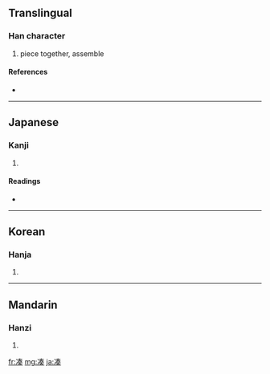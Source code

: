 {{also|湊}}
==Translingual==

===Han character===
{{Han char|rn=15|rad=冫|as=09|sn=11|four=|canj=戈一手大大 (IMQKK)}}

# piece together, assemble

====References====
* {{Han ref|kx=0133.091|dkj=01683|dj=0297.140|hdz=10299.140|uh=51D1|ud=20945}}

----

==Japanese==

===Kanji===
{{ja-kanji|grade=|rs=冫09}}

# {{defn|Japanese}}

====Readings====
* {{ja-readings|on=[[そう]] (sō)|kun=[[みなと]] (minato), [[あつまる]] (atsumaru)}}

----

==Korean==

===Hanja===
{{ko-hanja|hangeul=주|rv=ju|mr=chu}}

# {{defn|Korean}}

----

==Mandarin==

===Hanzi===
{{cmn-hanzi|tra=湊|pin=[[còu]] ([[cou4]])|wg=ts'ou<sup>4</sup>}}

# {{defn|Mandarin}}

[[fr:凑]]
[[mg:凑]]
[[ja:凑]]